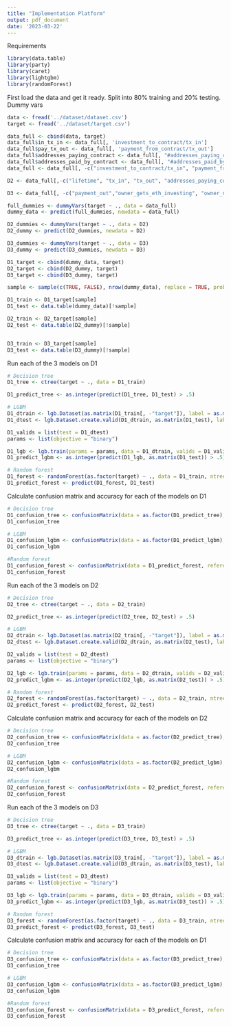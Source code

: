 ```yaml
---
title: "Implementation Platform"
output: pdf_document
date: '2023-03-22'
---
```


Requirements
```r
library(data.table)
library(party)
library(caret)
library(lightgbm)
library(randomForest)
```

First load the data and get it ready. Split into  80% training and 20% testing. Dummy vars
```r
data <- fread('../dataset/dataset.csv')
target <- fread('../dataset/target.csv')

data_full <- cbind(data, target)
data_full$in_tx_in <- data_full[, 'investment_to_contract/tx_in']
data_full$pay_tx_out <- data_full[, 'payment_from_contract/tx_out']
data_full$addresses_paying_contract <- data_full[, "#addresses_paying_contract"]
data_full$addresses_paid_by_contract <- data_full[, "#addresses_paid_by_contract"]
data_full <- data_full[, -c("investment_to_contract/tx_in", "payment_from_contract/tx_out", "#addresses_paying_contract", "#addresses_paid_by_contract")]

D2 <- data_full[,-c("lifetime", "tx_in", "tx_out", "addresses_paying_contract", "addresses_paid_by_contract", "in_tx_in", "pay_tx_out", "percentage_some_tx_in", "sdev_tx_in", "percentage_some_tx_out", "sdev_tx_out", "owner_gets_eth_Wo_investing", "owner_gets_eth_investing", "owner_no_eth")]

D3 <- data_full[, -c("payment_out","owner_gets_eth_investing", "owner_no_eth")]

full_dummies <- dummyVars(target ~ ., data = data_full)
dummy_data <- predict(full_dummies, newdata = data_full)

D2_dummies <- dummyVars(target ~ ., data = D2)
D2_dummy <- predict(D2_dummies, newdata = D2)

D3_dummies <- dummyVars(target ~ ., data = D3)
D3_dummy <- predict(D3_dummies, newdata = D3)

D1_target <- cbind(dummy_data, target)
D2_target <- cbind(D2_dummy, target)
D3_target <- cbind(D3_dummy, target)

sample <- sample(c(TRUE, FALSE), nrow(dummy_data), replace = TRUE, prob = c(.8, .2))

D1_train <- D1_target[sample]
D1_test <- data.table(dummy_data)[!sample]

D2_train <- D2_target[sample]
D2_test <- data.table(D2_dummy)[!sample]


D3_train <- D3_target[sample]
D3_test <- data.table(D3_dummy)[!sample]
```

Run each of the 3 models on D1
```r
# Decision tree
D1_tree <- ctree(target ~ ., data = D1_train)

D1_predict_tree <- as.integer(predict(D1_tree, D1_test) > .5)

# LGBM
D1_dtrain <- lgb.Dataset(as.matrix(D1_train[, -"target"]), label = as.matrix(D1_train$target))
D1_dtest <- lgb.Dataset.create.valid(D1_dtrain, as.matrix(D1_test), label = as.matrix(target$target[!sample]))

D1_valids = list(test = D1_dtest)
params <- list(objective = "binary")

D1_lgb <- lgb.train(params = params, data = D1_dtrain, valids = D1_valids)
D1_predict_lgbm <- as.integer(predict(D1_lgb, as.matrix(D1_test)) > .5)

# Random forest
D1_forest <- randomForest(as.factor(target) ~ ., data = D1_train, ntree = 10)
D1_predict_forest <- predict(D1_forest, D1_test)

```


Calculate confusion matrix and accuracy for each of the models on D1
```r
# Decision tree
D1_confusion_tree <- confusionMatrix(data = as.factor(D1_predict_tree), reference = as.factor(target$target[!sample]))
D1_confusion_tree

# LGBM
D1_confusion_lgbm <- confusionMatrix(data = as.factor(D1_predict_lgbm), reference = as.factor(target$target[!sample]))
D1_confusion_lgbm

#Random forest
D1_confusion_forest <- confusionMatrix(data = D1_predict_forest, reference = as.factor(target$target[!sample]))
D1_confusion_forest
```

Run each of the 3 models on D2
```r
# Decision tree
D2_tree <- ctree(target ~ ., data = D2_train)

D2_predict_tree <- as.integer(predict(D2_tree, D2_test) > .5)

# LGBM
D2_dtrain <- lgb.Dataset(as.matrix(D2_train[, -"target"]), label = as.matrix(D2_train$target))
D2_dtest <- lgb.Dataset.create.valid(D2_dtrain, as.matrix(D2_test), label = as.matrix(target$target[!sample]))

D2_valids = list(test = D2_dtest)
params <- list(objective = "binary")

D2_lgb <- lgb.train(params = params, data = D2_dtrain, valids = D2_valids)
D2_predict_lgbm <- as.integer(predict(D2_lgb, as.matrix(D2_test)) > .5)

# Random forest
D2_forest <- randomForest(as.factor(target) ~ ., data = D2_train, ntree = 10)
D2_predict_forest <- predict(D2_forest, D2_test)

```


Calculate confusion matrix and accuracy for each of the models on D2
```r
# Decision tree
D2_confusion_tree <- confusionMatrix(data = as.factor(D2_predict_tree), reference = as.factor(target$target[!sample]))
D2_confusion_tree

# LGBM
D2_confusion_lgbm <- confusionMatrix(data = as.factor(D2_predict_lgbm), reference = as.factor(target$target[!sample]))
D2_confusion_lgbm

#Random forest
D2_confusion_forest <- confusionMatrix(data = D2_predict_forest, reference = as.factor(target$target[!sample]))
D2_confusion_forest
```

Run each of the 3 models on D3
```r
# Decision tree
D3_tree <- ctree(target ~ ., data = D3_train)

D3_predict_tree <- as.integer(predict(D3_tree, D3_test) > .5)

# LGBM
D3_dtrain <- lgb.Dataset(as.matrix(D3_train[, -"target"]), label = as.matrix(D3_train$target))
D3_dtest <- lgb.Dataset.create.valid(D3_dtrain, as.matrix(D3_test), label = as.matrix(target$target[!sample]))

D3_valids = list(test = D3_dtest)
params <- list(objective = "binary")

D3_lgb <- lgb.train(params = params, data = D3_dtrain, valids = D3_valids)
D3_predict_lgbm <- as.integer(predict(D3_lgb, as.matrix(D3_test)) > .5)

# Random forest
D3_forest <- randomForest(as.factor(target) ~ ., data = D3_train, ntree = 10)
D3_predict_forest <- predict(D3_forest, D3_test)

```


Calculate confusion matrix and accuracy for each of the models on D1
```r
# Decision tree
D3_confusion_tree <- confusionMatrix(data = as.factor(D3_predict_tree), reference = as.factor(target$target[!sample]))
D3_confusion_tree

# LGBM
D3_confusion_lgbm <- confusionMatrix(data = as.factor(D3_predict_lgbm), reference = as.factor(target$target[!sample]))
D3_confusion_lgbm

#Random forest
D3_confusion_forest <- confusionMatrix(data = D3_predict_forest, reference = as.factor(target$target[!sample]))
D3_confusion_forest
```



